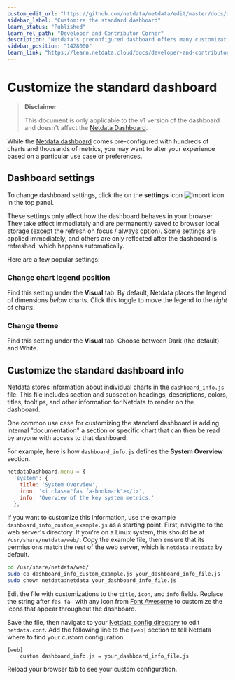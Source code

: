 ```yaml
---
custom_edit_url: "https://github.com/netdata/netdata/edit/master/docs/developer-and-contributor-corner/customize.md"
sidebar_label: "Customize the standard dashboard"
learn_status: "Published"
learn_rel_path: "Developer and Contributor Corner"
description: "Netdata's preconfigured dashboard offers many customization options, such as choosing when charts are updated, your preferred theme, and custom text to document processes, and more."
sidebar_position: "1428000"
learn_link: "https://learn.netdata.cloud/docs/developer-and-contributor-corner/customize-the-standard-dashboard"
---
```


# Customize the standard dashboard

> **Disclaimer**
>
> This document is only applicable to the v1 version of the dashboard and doesn't affect the [Netdata Dashboard](/docs/dashboards-and-charts).

While the [Netdata dashboard](https://github.com/netdata/netdata/blob/master/src/web/gui/README.md) comes pre-configured with hundreds of charts and
thousands of metrics, you may want to alter your experience based on a particular use case or preferences.

## Dashboard settings

To change dashboard settings, click the on the **settings** icon
![Import icon](https://raw.githubusercontent.com/netdata/netdata-ui/98e31799c1ec0983f433537ff16d2ac2b0d994aa/src/components/icon/assets/gear.svg)
in the top panel.

These settings only affect how the dashboard behaves in your browser. They take effect immediately and are permanently
saved to browser local storage (except the refresh on focus / always option). Some settings are applied immediately, and
others are only reflected after the dashboard is refreshed, which happens automatically.

Here are a few popular settings:

### Change chart legend position

Find this setting under the **Visual** tab. By default, Netdata places the legend of dimensions _below_ charts.
Click this toggle to move the legend to the _right_ of charts.

### Change theme

Find this setting under the **Visual** tab. Choose between Dark (the default) and White.

## Customize the standard dashboard info

Netdata stores information about individual charts in the `dashboard_info.js` file. This file includes section and
subsection headings, descriptions, colors, titles, tooltips, and other information for Netdata to render on the
dashboard.

One common use case for customizing the standard dashboard is adding internal "documentation" a section or specific
chart that can then be read by anyone with access to that dashboard.

For example, here is how `dashboard_info.js` defines the **System Overview** section.

```javascript
netdataDashboard.menu = {
  'system': {
    title: 'System Overview',
    icon: '<i class="fas fa-bookmark"></i>',
    info: 'Overview of the key system metrics.'
  },
```

If you want to customize this information, use the example `dashboard_info_custom_example.js` as a starting point.
First, navigate to the web server's directory. If you're on a Linux system, this should be at `/usr/share/netdata/web/`.
Copy the example file, then ensure that its permissions match the rest of the web server, which is `netdata:netdata` by
default.

```bash
cd /usr/share/netdata/web/
sudo cp dashboard_info_custom_example.js your_dashboard_info_file.js
sudo chown netdata:netdata your_dashboard_info_file.js
```

Edit the file with customizations to the `title`, `icon`, and `info` fields. Replace the string after `fas fa-` with any
icon from [Font Awesome](https://fontawesome.com/cheatsheet) to customize the icons that appear throughout the
dashboard.

Save the file, then navigate to your [Netdata config directory](/docs/netdata-agent/configuration) to edit `netdata.conf`. Add
the following line to the `[web]` section to tell Netdata where to find your custom configuration.

```text
[web]
    custom dashboard_info.js = your_dashboard_info_file.js
```

Reload your browser tab to see your custom configuration.
